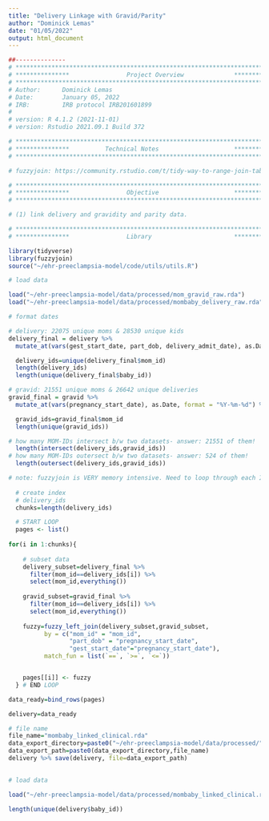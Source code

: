 ```yaml
---
title: "Delivery Linkage with Gravid/Parity"
author: "Dominick Lemas"
date: "01/05/2022"
output: html_document
---
```


```r
##-------------- 
# **************************************************************************** #
# ***************                Project Overview              *************** #
# **************************************************************************** #
# Author:      Dominick Lemas
# Date:        January 05, 2022
# IRB:         IRB protocol IRB201601899  
#
# version: R 4.1.2 (2021-11-01)
# version: Rstudio 2021.09.1 Build 372  

# **************************************************************************** #
# ***************          Technical Notes                     *************** #
# **************************************************************************** #

# fuzzyjoin: https://community.rstudio.com/t/tidy-way-to-range-join-tables-on-an-interval-of-dates/7881

# **************************************************************************** #
# ***************                Objective                     *************** #
# **************************************************************************** #

# (1) link delivery and gravidity and parity data.

```

```r
# **************************************************************************** #
# ***************                Library                       *************** #

library(tidyverse)
library(fuzzyjoin)
source("~/ehr-preeclampsia-model/code/utils/utils.R")

```

```r

# load data

load("~/ehr-preeclampsia-model/data/processed/mom_gravid_raw.rda")
load("~/ehr-preeclampsia-model/data/processed/mombaby_delivery_raw.rda")

```


```r

# format dates

# delivery: 22075 unique moms & 28530 unique kids
delivery_final = delivery %>%
  mutate_at(vars(gest_start_date, part_dob, delivery_admit_date), as.Date, format = "%Y-%m-%d") %>% ungroup() %>% select(-part_id) 

  delivery_ids=unique(delivery_final$mom_id)
  length(delivery_ids)
  length(unique(delivery_final$baby_id))

# gravid: 21551 unique moms & 26642 unique deliveries
gravid_final = gravid %>%
  mutate_at(vars(pregnancy_start_date), as.Date, format = "%Y-%m-%d") %>% ungroup() %>% select(-part_id) %>% drop_na()

  gravid_ids=gravid_final$mom_id
  length(unique(gravid_ids))

# how many MOM-IDs intersect b/w two datasets- answer: 21551 of them!  
  length(intersect(delivery_ids,gravid_ids))
# how many MOM-IDs outersect b/w two datasets- answer: 524 of them!
  length(outersect(delivery_ids,gravid_ids))

```

```r

# note: fuzzyjoin is VERY memory intensive. Need to loop through each ID to limit the memory footprint
  
  # create index
  # delivery_ids
  chunks=length(delivery_ids)

  # START LOOP  
  pages <- list()
  
for(i in 1:chunks){
    
    # subset data
    delivery_subset=delivery_final %>%
      filter(mom_id==delivery_ids[i]) %>%
      select(mom_id,everything())
    
    gravid_subset=gravid_final %>%
      filter(mom_id==delivery_ids[i]) %>%
      select(mom_id,everything())
  
    fuzzy=fuzzy_left_join(delivery_subset,gravid_subset,
          by = c("mom_id" = "mom_id",
                 "part_dob" = "pregnancy_start_date",
                 "gest_start_date"="pregnancy_start_date"),
          match_fun = list(`==`, `>=`, `<=`)) 


    pages[[i]] <- fuzzy
  } # END LOOP

data_ready=bind_rows(pages)

delivery=data_ready

# file name
file_name="mombaby_linked_clinical.rda"
data_export_directory=paste0("~/ehr-preeclampsia-model/data/processed/") 
data_export_path=paste0(data_export_directory,file_name)
delivery %>% save(delivery, file=data_export_path)
  
```

```r

# load data

load("~/ehr-preeclampsia-model/data/processed/mombaby_linked_clinical.rda")

length(unique(delivery$baby_id))

```
